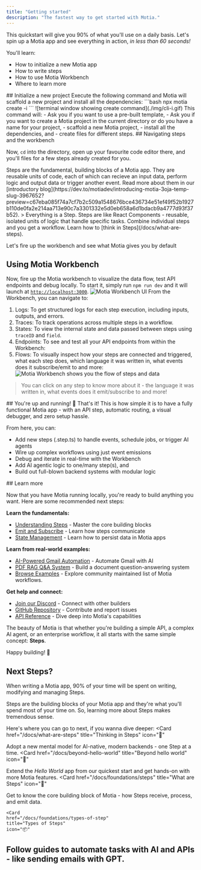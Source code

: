 ```yaml
---
title: "Getting started"
description: "The fastest way to get started with Motia."
---
```

This quickstart will give you 90% of what you'll use on a daily basis. Let's spin up a Motia app and see everything in action, _in less than 60 seconds!_  

You'll learn:
- How to initialize a new Motia app
- How to write steps
- How to use Motia Workbench
- Where to learn more
<Steps>
<Step>
## Initialize a new project
Execute the following command and Motia will scaffold a new project and install all the dependencies:
```bash
npx motia create -i
```
  ![terminal window showing create command](./img/cli-i.gif)
 This command will:
 - Ask you if you want to use a pre-built template,
 - Ask you if you want to create a Motia project in the current directory or do you have a name for your project,
 - scaffold a new Motia project,
 - install all the dependencies, and
 - create files for different steps.

</Step>
<Step>
## Navigating steps and the workbench

  Now, `cd` into the directory, open up your favourite code editor there, and you'll files for a few steps already created for you.
  
<Callout title="Steps" type="info">
  Steps are the fundamental, building blocks of a Motia app. They are reusable units of code, each of which can recieve an input data, perform logic and output data or trigger another event. Read more about them in our [introductory blog](https://dev.to/motiadev/introducing-motia-3oja-temp-slug-3967652?preview=c67eba085f74a7cf7b2c509a1548676bce436734e51ef49f52b1927b110de0fa2e214aa713e90c7a3301332e5d0eb658a6d1bdacb9a4777d93f37b52).
</Callout>
> Everything is a Step. Steps are like React Components - reusable, isolated units of logic that handle specific tasks. Combine individual steps and you get a workflow. Learn how to [think in Steps](/docs/what-are-steps).

Let's fire up the workbench and see what Motia gives you by default
</Step>
<Step>
## Using Motia Workbench
  Now, fire up the Motia workbench to visualize the data flow, test API endpoints and debug locally. To start it, simply run `npm run dev` and it will launch at [`http://localhost:3000`](http://localhost:3000).
  ![Motia Workbench UI](./img/workbench.png)
  From the Workbench, you can navigate to:
  1. Logs: To get structured logs for each step execution, including inputs, outputs, and errors.
  2. Traces: To track operations across multiple steps in a workflow.
  3. States: To view the internal state and data passed between steps using `traceID` and `field`.
  4. Endpoints: To see and test all your API endpoints from within the Workbench:
  5. Flows: To visually inspect how your steps are connected and triggered, what each step does, which language it was written in, what events does it subscribe/emit to and more:
  ![Motia Workbench shows you the flow of steps and data](./img/output1.gif)
  > You can click on any step to know more about it - the language it was written in, what events does it emit/subscribe to and more!
</Step>
<Step>
## You're up and running! 🎉
That's it! This is how simple it is to have a fully functional Motia app - with an API step, automatic routing, a visual debugger, and zero setup hassle.

From here, you can:

- Add new steps (.step.ts) to handle events, schedule jobs, or trigger AI agents
- Wire up complex workflows using just event emissions
- Debug and iterate in real-time with the Workbench
- Add AI agentic logic to one/many step(s), and 
- Build out full-blown backend systems with modular logic
</Step>
<Step>
## Learn more

Now that you have Motia running locally, you're ready to build anything you want. Here are some recommended next steps:

**Learn the fundamentals:**
- [Understanding Steps](/docs/steps) - Master the core building blocks
- [Emit and Subscribe](/docs/steps#the-two-behaviours-of-a-step) - Learn how steps communicate
- [State Management](/docs/state-mgt) - Learn how to persist data in Motia apps

**Learn from real-world examples:**
- [AI-Powered Gmail Automation](https://github.com/MotiaDev/motia-examples/tree/main/examples/gmail-workflow) - Automate Gmail with AI
- [PDF RAG Q&A System](https://github.com/MotiaDev/motia-examples/tree/main/examples/rag-docling-weaviate-agent) - Build a document question-answering system
- [Browse Examples](https://github.com/MotiaDev/motia-examples) - Explore community maintained list of Motia workflows.

**Get help and connect:**
- [Join our Discord](https://discord.gg/EnfDRFYW) - Connect with other builders
- [GitHub Repository](https://github.com/MotiaDev/motia) - Contribute and report issues
- [API Reference](/docs/api-ref) - Dive deep into Motia's capabilities

The beauty of Motia is that whether you're building a simple API, a complex AI agent, or an enterprise workflow, it all starts with the same simple concept: **Steps**. 

Happy building! 🚀

</Step>
</Steps>


## Next Steps?
When writing a Motia app, 90% of your time will be spent on writing, modifying and managing Steps. 

Steps are the building blocks of your Motia app and they're what you'll spend most of your time on. So, learning more about Steps makes tremendous sense.

Here's where you can go to next, if you wanna dive deeper:
<Cards>
  <Card
    href="/docs/what-are-steps"
    title="Thinking in Steps"
    icon="🧠"
  >
  Adopt a new mental model for AI-native, modern backends - one Step at a time.
  </Card>
 <Card
    href="/docs/beyond-hello-world"
    title="Beyond hello world"
    icon="🔀"
  >
  Extend the _Hello World_ app from our quickest start and get hands-on with more Motia features.
  </Card>
  <Card
  href="/docs/foundations/steps"
  title="What are Steps"
  icon="🧱"
>
  Get to know the core building block of Motia - how Steps receive, process, and emit data.
</Card>
 
    <Card
    href="/docs/foundations/types-of-step"
    title="Types of Steps"
    icon="📦"
  >
  Follow guides to automate tasks with AI and APIs - like sending emails with GPT.
  </Card>
</Cards>
---